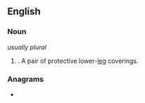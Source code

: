 {{also|shinpads}}
==English==

===Noun===
{{head|en|noun plural form|head=[[shin]] [[pad]]s}} ''usually plural''

# {{plural of|shin pad|lang=en}}. A pair of protective lower-[[leg]] coverings.

===Anagrams===
* {{anagrams|en|dishpans}}